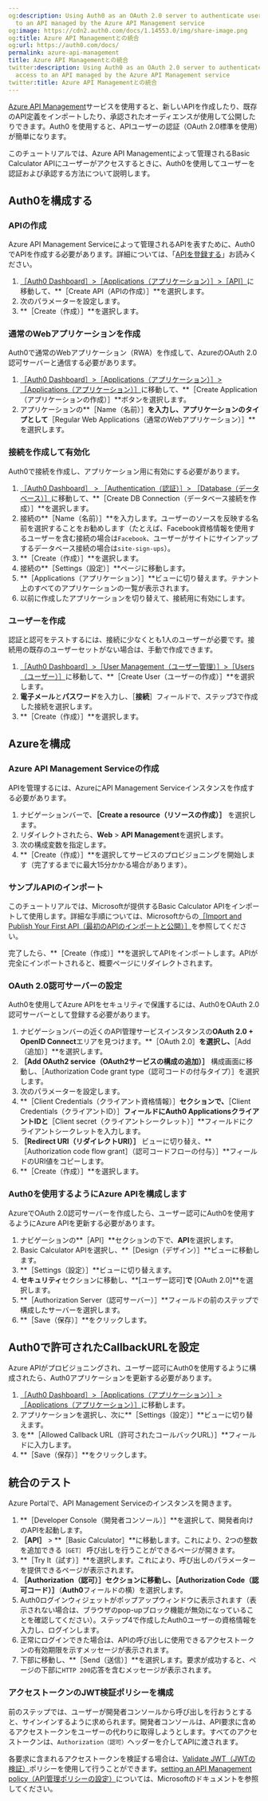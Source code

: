 ```yaml
---
og:description: Using Auth0 as an OAuth 2.0 server to authenticate users wanting access
  to an API managed by the Azure API Management service
og:image: https://cdn2.auth0.com/docs/1.14553.0/img/share-image.png
og:title: Azure API Managementとの統合
og:url: https://auth0.com/docs/
permalink: azure-api-management
title: Azure API Managementとの統合
twitter:description: Using Auth0 as an OAuth 2.0 server to authenticate users wanting
  access to an API managed by the Azure API Management service
twitter:title: Azure API Managementとの統合
---
```


[Azure API Management](https://azure.microsoft.com/en-us/services/api-management/)サービスを使用すると、新しいAPIを作成したり、既存のAPI定義をインポートしたり、承認されたオーディエンスが使用して公開したりできます。Auth0 を使用すると、APIユーザーの認証（OAuth 2.0標準を使用）が簡単になります。

このチュートリアルでは、Azure API Managementによって管理されるBasic Calculator APIにユーザーがアクセスするときに、Auth0を使用してユーザーを認証および承認する方法について説明します。

## Auth0を構成する

### APIの作成

Azure API Management Serviceによって管理されるAPIを表すために、Auth0でAPIを作成する必要があります。詳細については、「[APIを登録する](/get-started/set-up-apis)」お読みください。

1. [［Auth0 Dashboard］>［Applications（アプリケーション）］>［API］](%24%7Bmanage_url%7D/#/apis)に移動して、**［Create API（APIの作成）］**を選択します。
2. 次のパラメーターを設定します。
3. **［Create（作成）］**を選択します。

### 通常のWebアプリケーションを作成

Auth0で通常のWebアプリケーション（RWA）を作成して、AzureのOAuth 2.0認可サーバーと通信する必要があります。

1. [［Auth0 Dashboard］>［Applications（アプリケーション）］>［Applications（アプリケーション）］](%24%7Bmanage_url%7D/#/applications)に移動して、**［Create Application（アプリケーションの作成）］**ボタンを選択します。
2. アプリケーションの**［Name（名前）］**を入力し、アプリケーションのタイプとして**［Regular Web Applications（通常のWebアプリケーション）］**を選択します。

### 接続を作成して有効化

Auth0で接続を作成し、アプリケーション用に有効にする必要があります。

1. [［Auth0 Dashboard］ > ［Authentication（認証）］> ［Database（データベース）］](%24%7Bmanage_url%7D/#/connections/database)に移動して、**［Create DB Connection（データベース接続を作成）］**を選択します。
2. 接続の**［Name（名前）］**を入力します。ユーザーのソースを反映する名前を選択することをお勧めします（たとえば、Facebook資格情報を使用するユーザーを含む接続の場合は`Facebook`、ユーザーがサイトにサインアップするデータベース接続の場合は`site-sign-ups`）。
3. **［Create（作成）］**を選択します。
4. 接続の**［Settings（設定）］**ページに移動します。
5. **［Applications（アプリケーション）］**ビューに切り替えます。テナント上のすべてのアプリケーションの一覧が表示されます。
6. 以前に作成したアプリケーションを切り替えて、接続用に有効にします。

### ユーザーを作成



認証と認可をテストするには、接続に少なくとも1人のユーザーが必要です。接続用の既存のユーザーセットがない場合は、手動で作成できます。

1. [［Auth0 Dashboard］>［User Management（ユーザー管理）］>［Users（ユーザー）］](%24%7Bmanage_url%7D/#/users)に移動して、**［Create User（ユーザーの作成）］**を選択します。
2. **電子メール**と**パスワード**を入力し、［**接続**］フィールドで、ステップ3で作成した接続を選択します。
3. **［Create（作成）］**を選択します。

## Azureを構成

### Azure API Management Serviceの作成

APIを管理するには、AzureにAPI Management Serviceインスタンスを作成する必要があります。

1. ナビゲーションバーで、**［Create a resource（リソースの作成）］** を選択します。
2. リダイレクトされたら、**Web** > **API Management**を選択します。
3. 次の構成変数を指定します。
4. **［Create（作成）］**を選択してサービスのプロビジョニングを開始します（完了するまでに最大15分かかる場合があります）。

### サンプルAPIのインポート

このチュートリアルでは、Microsoftが提供するBasic Calculator APIをインポートして使用します。詳細な手順については、Microsoftからの[［Import and Publish Your First API（最初のAPIのインポートと公開）］](https://docs.microsoft.com/en-us/azure/api-management/import-and-publish#go-to-your-api-management-instance)を参照してください。

完了したら、**［Create（作成）］**を選択してAPIをインポートします。APIが完全にインポートされると、概要ページにリダイレクトされます。

### OAuth 2.0認可サーバーの設定

Auth0を使用してAzure APIをセキュリティで保護するには、Auth0をOAuth 2.0認可サーバーとして登録する必要があります。

1. ナビゲーションバーの近くのAPI管理サービスインスタンスの**OAuth 2.0 + OpenID Connect**エリアを見つけます。**［OAuth 2.0］**を選択し、**［Add（追加）］**を選択します。
2. **［Add OAuth2 service（OAuth2サービスの構成の追加）］** 構成画面に移動し、［Authorization Code grant type（認可コードの付与タイプ）］を選択します。
3. 次のパラメーターを設定します。
4. **［Client Credentials（クライアント資格情報）］**セクションで、**［Client Credentials（クライアントID）］**フィールドにAuth0 ApplicationsクライアントIDと**［Client secret（クライアントシークレット）］**フィールドにクライアントシークレットを入力します。
5. **［Redirect URI（リダイレクトURI）］** ビューに切り替え、**［Authorization code flow grant］（認可コードフローの付与）］**フィールドのURI値をコピーします。
6. **［Create（作成）］**を選択します。

### Auth0を使用するようにAzure APIを構成します

AzureでOAuth 2.0認可サーバーを作成したら、ユーザー認可にAuth0を使用するようにAzure APIを更新する必要があります。

1. ナビゲーションの**［API］**セクションの下で、**API**を選択します。
2. Basic Calculator APIを選択し、**［Design（デザイン）］**ビューに移動します。
3. **［Settings（設定）］**ビューに切り替えます。
4. **セキュリティ**セクションに移動し、**[ユーザー認可]**で** [OAuth 2.0]**を選択します。
5. **［Authorization Server（認可サーバー）］**フィールドの前のステップで構成したサーバーを選択します。
6. **［Save（保存）］**をクリックします。

## Auth0で許可されたCallbackURLを設定

Azure APIがプロビジョニングされ、ユーザー認可にAuth0を使用するように構成されたら、Auth0アプリケーションを更新する必要があります。

1. [［Auth0 Dashboard］>［Applications（アプリケーション）］>［Applications（アプリケーション）］](%24%7Bmanage_url%7D/#/applications)に移動します。
2. アプリケーションを選択し、次に**［Settings（設定）］**ビューに切り替えます。
3. を**［Allowed Callback URL（許可されたコールバックURL）］**フィールドに入力します。
4. **［Save（保存）］**をクリックします。

## 統合のテスト

Azure Portalで、API Management Serviceのインスタンスを開きます。

1. **［Developer Console（開発者コンソール）］**を選択して、開発者向けのAPIを起動します。
2. **［API］** > **［Basic Calculator］**に移動します。これにより、2つの整数を追加できる`［GET］` 呼び出しを行うことができるページが開きます。
3. **［Try It（試す）］**を選択します。これにより、呼び出しのパラメーターを提供できるページが表示されます。
4. **［Authorization（認可）］**セクションに移動し、**［Authorization Code（認可コード）］**（**Auth0**フィールドの横）を選択します。
5. Auth0ログインウィジェットがポップアップウィンドウに表示されます（表示されない場合は、ブラウザのpop-upブロック機能が無効になっていることを確認してください）。ステップ4で作成したAuth0ユーザーの資格情報を入力し、ログインします。
6. 正常にログインできた場合は、APIの呼び出しに使用できるアクセストークンの有効期限を示すメッセージが表示されます。
7. 下部に移動し、**［Send（送信）］**を選択します。要求が成功すると、ページの下部に`HTTP 200`応答を含むメッセージが表示されます。

### アクセストークンのJWT検証ポリシーを構成

前のステップでは、ユーザーが開発者コンソールから呼び出しを行おうとすると、サインインするように求められます。開発者コンソールは、API要求に含めるアクセストークンをユーザーの代わりに取得しようとします。すべてのアクセストークンは、`Authorization（認可）`ヘッダーを介してAPIに渡されます。

各要求に含まれるアクセストークンを検証する場合は、[Validate JWT（JWTの検証）](https://docs.microsoft.com/en-us/azure/api-management/api-management-access-restriction-policies#ValidateJWT)ポリシーを使用して行うことができます。[setting an API Management policy（API管理ポリシーの設定）](https://docs.microsoft.com/en-us/azure/api-management/set-edit-policies)については、Microsoftのドキュメントを参照してください。